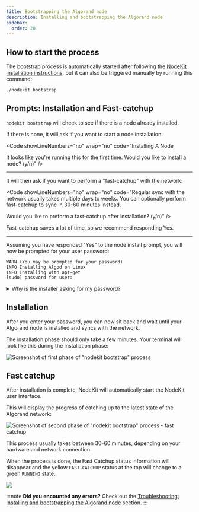 ```yaml
---
title: Bootstrapping the Algorand node
description: Installing and bootstrapping the Algorand node
sidebar:
  order: 20
---
```



## How to start the process

The bootstrap process is automatically started after following the [NodeKit installation instructions](/guides/getting-started), but it can also be triggered manually by running this command:

```bash
./nodekit bootstrap
```

## Prompts: Installation and Fast-catchup

`nodekit bootstrap` will check to see if there is a node already installed.

If there is none, it will ask if you want to start a node installation:

<Code showLineNumbers="no" wrap="no" code="Installing A Node

It looks like you're running this for the first time. Would you like to install a node? (y/n)" />

---

It will then ask if you want to perform a "fast-catchup" with the network:

<Code showLineNumbers="no" wrap="no" code="Regular sync with the network usually takes multiple days to weeks. You can optionally perform fast-catchup to sync in 30-60 minutes instead.

Would you like to preform a fast-catchup after installation? (y/n)" />

Fast-catchup saves a lot of time, so we recommend responding Yes.

---

Assuming you have responded "Yes" to the node install prompt, you will now be prompted for your user password:

```
WARN (You may be prompted for your password)
INFO Installing Algod on Linux
INFO Installing with apt-get
[sudo] password for user:
```

<details>
  <summary>Why is the installer asking for my password?</summary>
  The installer will ask for your user password during the node installation process.

  This is required by your operating system in order to install new software.
</details>

## Installation

After you enter your password, you can now sit back and wait until your Algorand node is installed and syncs with the network.

The installation phase should only take a few minutes. Your terminal will look like this during the installation phase:

![Screenshot of first phase of "nodekit bootstrap" process](/assets/nodekit-bootstrap.png)

## Fast catchup

After installation is complete, NodeKit will automatically start the NodeKit user interface.

This will display the progress of catching up to the latest state of the Algorand network:

![Screenshot of second phase of "nodekit bootstrap" process - fast catchup](/assets/nodekit-fast-catchup.png)

This process usually takes between 30-60 minutes, depending on your hardware and network connection.

When the process is done, the Fast Catchup status information will disappear and the yellow `FAST-CATCHUP` status at the top will change to a green `RUNNING` state.

![](/assets/nodekit-state-running.png)

:::note
**Did you encounted any errors?**
Check out the [Troubleshooting: Installing and bootstrapping the Algorand node](/troubleshooting#bootstrapping-the-algorand-node) section.
:::
